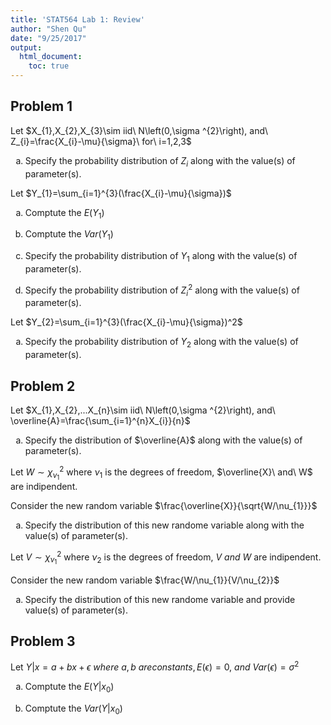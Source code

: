 ```yaml
---
title: 'STAT564 Lab 1: Review'
author: "Shen Qu"
date: "9/25/2017"
output: 
  html_document:
    toc: true
---
```


## Problem 1

Let $X_{1},X_{2},X_{3}\sim iid\ N\left(0,\sigma ^{2}\right), and\ Z_{i}=\frac{X_{i}-\mu}{\sigma}\ for\ i=1,2,3$

a. Specify the probability distribution of $Z_{i}$ along with the value(s) of parameter(s).

 Let $Y_{1}=\sum_{i=1}^{3}(\frac{X_{i}-\mu}{\sigma})$ 

a. Comptute the $E(Y_{1})$

a. Comptute the $Var(Y_{1})$

a. Specify the probability distribution of $Y_{1}$ along with the value(s) of parameter(s).

a. Specify the probability distribution of $Z_{i}^2$ along with the value(s) of parameter(s).

Let $Y_{2}=\sum_{i=1}^{3}(\frac{X_{i}-\mu}{\sigma})^2$ 

a. Specify the probability distribution of $Y_{2}$ along with the value(s) of parameter(s).

## Problem 2

Let $X_{1},X_{2},...X_{n}\sim iid\ N\left(0,\sigma ^{2}\right), and\ \overline{A}=\frac{\sum_{i=1}^{n}X_{i}}{n}$

a. Specify the distribution of $\overline{A}$ along with the value(s) of parameter(s).

Let $W\sim\chi_{\nu_{1}}^2$ where $\nu_{1}$ is the degrees of freedom, $\overline{X}\ and\ W$ are indipendent.

Consider the new random variable $\frac{\overline{X}}{\sqrt{W/\nu_{1}}}$

a. Specify the distribution of this new randome variable along with the value(s) of parameter(s).

Let $V\sim\chi_{\nu_{1}}^2$ where $\nu_{2}$ is the degrees of freedom, $V\ and\ W$ are indipendent.

Consider the new random variable $\frac{W/\nu_{1}}{V/\nu_{2}}$

a. Specify the distribution of this new randome variable and provide value(s) of parameter(s).

## Problem 3

Let $Y|x=a+bx+\epsilon\ where\ a, b\ are constants, E(\epsilon)=0,\ and\ Var(\epsilon)=\sigma^2$

a. Comptute the $E(Y|x_{0})$

a. Comptute the $Var(Y|x_{0})$
